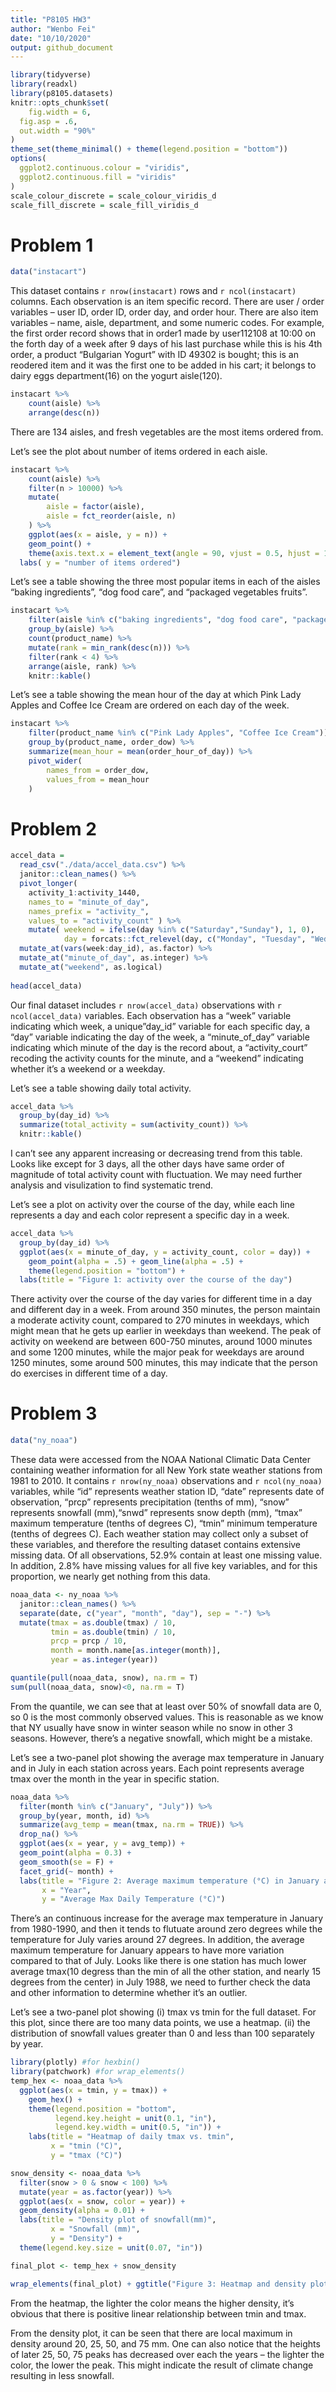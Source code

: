```yaml
---
title: "P8105 HW3"
author: "Wenbo Fei"
date: "10/10/2020"
output: github_document
---
```


```r
library(tidyverse)
library(readxl)
library(p8105.datasets)
knitr::opts_chunk$set(
	fig.width = 6, 
  fig.asp = .6,
  out.width = "90%"
)
theme_set(theme_minimal() + theme(legend.position = "bottom"))
options(
  ggplot2.continuous.colour = "viridis",
  ggplot2.continuous.fill = "viridis"
)
scale_colour_discrete = scale_colour_viridis_d
scale_fill_discrete = scale_fill_viridis_d
```

# Problem 1

```r
data("instacart")
```

This dataset contains `r nrow(instacart)` rows and `r ncol(instacart)` columns.  Each observation is an item specific record. There are user / order variables -- user ID, order ID, order day, and order hour. There are also item variables -- name, aisle, department, and some numeric codes. For example, the first order record shows that in order1 made by user112108 at 10:00 on the forth day of a week after 9 days of his last purchase while this is his 4th order, a product "Bulgarian Yogurt" with ID 49302 is bought; this is an reodered item and it was the first one to be added in his cart; it belongs to dairy eggs department(16) on the yogurt aisle(120).

```r
instacart %>% 
	count(aisle) %>% 
	arrange(desc(n))
```

There are 134 aisles, and fresh vegetables are the most items ordered from.

Let's see the plot about number of items ordered in each aisle.

```r
instacart %>% 
	count(aisle) %>% 
	filter(n > 10000) %>% 
	mutate(
		aisle = factor(aisle),
		aisle = fct_reorder(aisle, n)
	) %>% 
	ggplot(aes(x = aisle, y = n)) + 
	geom_point() + 
	theme(axis.text.x = element_text(angle = 90, vjust = 0.5, hjust = 1)) +
  labs( y = "number of items ordered")
```

Let's see a table showing the three most popular items in each of the aisles “baking ingredients”, “dog food care”, and “packaged vegetables fruits”.

```r
instacart %>% 
	filter(aisle %in% c("baking ingredients", "dog food care", "packaged vegetables fruits")) %>% 
	group_by(aisle) %>% 
	count(product_name) %>% 
	mutate(rank = min_rank(desc(n))) %>% 
	filter(rank < 4) %>% 
	arrange(aisle, rank) %>% 
	knitr::kable()
```

Let's see a table showing the mean hour of the day at which Pink Lady Apples and Coffee Ice Cream are ordered on each day of the week.

```r
instacart %>% 
	filter(product_name %in% c("Pink Lady Apples", "Coffee Ice Cream")) %>% 
	group_by(product_name, order_dow) %>% 
	summarize(mean_hour = mean(order_hour_of_day)) %>% 
	pivot_wider(
		names_from = order_dow,
		values_from = mean_hour
	)
```

# Problem 2
```r
accel_data = 
  read_csv("./data/accel_data.csv") %>%
  janitor::clean_names() %>%
  pivot_longer(
    activity_1:activity_1440,
    names_to = "minute_of_day",
    names_prefix = "activity_",
    values_to = "activity_count" ) %>%
    mutate( weekend = ifelse(day %in% c("Saturday","Sunday"), 1, 0),
            day = forcats::fct_relevel(day, c("Monday", "Tuesday", "Wednesday", "Thursday", "Friday", "Saturday", "Sunday"))) %>%
  mutate_at(vars(week:day_id), as.factor) %>%
  mutate_at("minute_of_day", as.integer) %>%
  mutate_at("weekend", as.logical) 
  
head(accel_data)
```

Our final dataset includes `r nrow(accel_data)` observations with `r ncol(accel_data)` variables. Each observation has a "week" variable indicating which week, a unique"day_id" variable for each specific day, a "day" variable indicating the day of the week, a "minute_of_day" variable indicating which minute of the day is the record about, a "activity_court" recoding the activity counts for the minute, and a "weekend" indicating whether it's a weekend or a weekday.

Let's see a table showing daily total activity.

```r
accel_data %>%
  group_by(day_id) %>%
  summarize(total_activity = sum(activity_count)) %>%
  knitr::kable()
```

I can't see any apparent increasing or decreasing trend from this table. Looks like except for 3 days, all the other days have same order of magnitude of total activity count with fluctuation. We may need further analysis and visulization to find systematic trend.

Let's see a plot on activity over the course of the day, while each line represents a day and each color represent a specific day in a week.
```r
accel_data %>%
  group_by(day_id) %>%
  ggplot(aes(x = minute_of_day, y = activity_count, color = day)) + 
    geom_point(alpha = .5) + geom_line(alpha = .5) + 
    theme(legend.position = "bottom") +
  labs(title = "Figure 1: activity over the course of the day")
```

There activity over the course of the day varies for different time in a day and different day in a week. From around 350 minutes, the person maintain a moderate activity count, compared to 270 minutes in weekdays, which might mean that he gets up earlier in weekdays than weekend. The peak of activity on weekend are between 600-750 minutes, around 1000 minutes and some 1200 minutes, while the major peak for weekdays are around 1250 minutes, some around 500 minutes, this may indicate that the person do exercises in different time of a day.

# Problem 3

```r
data("ny_noaa")
```

These data were accessed from the NOAA National Climatic Data Center containing weather information for all  New York state weather stations from 1981 to 2010. It contains `r nrow(ny_noaa)` observations and `r ncol(ny_noaa)` variables, while "id" represents weather station ID, "date" represents date of observation, "prcp" represents precipitation (tenths of mm), "snow" represents snowfall (mm),"snwd" represents snow depth (mm), "tmax" maximum temperature (tenths of degrees C), "tmin" minimum temperature (tenths of degrees C). Each weather station may collect only a subset of these variables, and therefore the resulting dataset contains extensive missing data. Of all observations, 52.9% contain at least one missing value. In addition, 2.8% have missing values for all five key variables, and for this proportion, we nearly get nothing from this data.


```r
noaa_data <- ny_noaa %>% 
  janitor::clean_names() %>% 
  separate(date, c("year", "month", "day"), sep = "-") %>% 
  mutate(tmax = as.double(tmax) / 10, 
         tmin = as.double(tmin) / 10, 
         prcp = prcp / 10,
         month = month.name[as.integer(month)], 
         year = as.integer(year))

quantile(pull(noaa_data, snow), na.rm = T)
sum(pull(noaa_data, snow)<0, na.rm = T)
```

From the quantile, we can see that at least over 50% of snowfall data are 0, so 0 is the most commonly observed values. This is reasonable as we know that NY usually have snow in winter season while no snow in other 3 seasons. However, there's a negative snowfall, which might be a mistake.

Let's see a two-panel plot showing the average max temperature in January and in July in each station across years.  Each point represents average tmax over the month in the year in specific station.

```r
noaa_data %>% 
  filter(month %in% c("January", "July")) %>% 
  group_by(year, month, id) %>% 
  summarize(avg_temp = mean(tmax, na.rm = TRUE)) %>% 
  drop_na() %>%
  ggplot(aes(x = year, y = avg_temp)) + 
  geom_point(alpha = 0.3) + 
  geom_smooth(se = F) +
  facet_grid(~ month) + 
  labs(title = "Figure 2: Average maximum temperature (°C) in January and July, 1981-2010", 
       x = "Year", 
       y = "Average Max Daily Temperature (°C)") 
```

There's an continuous increase for the average max temperature in January from 1980-1990, and then it tends to flutuate around zero degrees while the temperature for July varies around 27 degrees. In addition, the average maximum temperature for January appears to have more variation compared to that of July. Looks like there is one station has much lower average tmax(10 degress than the min of all the other station, and nearly 15 degrees from the center) in July 1988, we need to further check the data and other information to determine whether it's an outlier.

Let's see a two-panel plot showing 
(i) tmax vs tmin for the full dataset. For this plot, since there are too many data points, we use a heatmap.
(ii) the distribution of snowfall values greater than 0 and less than 100 separately by year.

```r
library(plotly) #for hexbin()
library(patchwork) #for wrap_elements()
temp_hex <- noaa_data %>%
  ggplot(aes(x = tmin, y = tmax)) +
    geom_hex() + 
    theme(legend.position = "bottom",
          legend.key.height = unit(0.1, "in"),
          legend.key.width = unit(0.5, "in")) +
    labs(title = "Heatmap of daily tmax vs. tmin",
         x = "tmin (°C)", 
         y = "tmax (°C)") 

snow_density <- noaa_data %>%
  filter(snow > 0 & snow < 100) %>%
  mutate(year = as.factor(year)) %>%
  ggplot(aes(x = snow, color = year)) +
  geom_density(alpha = 0.01) +
  labs(title = "Density plot of snowfall(mm)",
         x = "Snowfall (mm)", 
         y = "Density") + 
  theme(legend.key.size = unit(0.07, "in"))

final_plot <- temp_hex + snow_density 

wrap_elements(final_plot) + ggtitle("Figure 3: Heatmap and density plots")
```

From the heatmap, the lighter the color means the higher density, it's obvious that there is positive linear relationship between tmin and tmax.

From the density plot, it can be seen that there are local maximum in density around 20, 25, 50, and 75 mm. One can also notice that the heights of later 25, 50, 75 peaks has decreased over each the years -- the lighter the color, the lower the peak. This might indicate the result of climate change resulting in less snowfall.